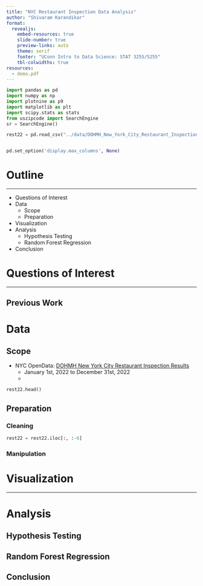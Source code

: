 ```yaml
---
title: "NYC Restaurant Inspection Data Analysis"
author: "Shivaram Karandikar"
format:
  revealjs: 
    embed-resources: true
    slide-number: true
    preview-links: auto
    theme: serif
    footer: "UConn Intro to Data Science: STAT 3255/5255"
    tbl-colwidths: true
resources:
  - demo.pdf
---
```

```python
import pandas as pd
import numpy as np
import plotnine as p9
import matplotlib as plt
import scipy.stats as stats
from uszipcode import SearchEngine
sr = SearchEngine()
```

```python
rest22 = pd.read_csv("../data/DOHMH_New_York_City_Restaurant_Inspection_Results.csv")
```

```python

```

```python
pd.set_option('display.max_columns', None)
```

# Outline

---

- Questions of Interest
- Data
  - Scope
  - Preparation
- Visualization
- Analysis
  - Hypothesis Testing
  - Random Forest Regression
- Conclusion


# Questions of Interest

---



## Previous Work

# Data 

## Scope {.scrollable .smaller}

- NYC OpenData: [DOHMH New York City Restaurant Inspection Results](https://data.cityofnewyork.us/Health/DOHMH-New-York-City-Restaurant-Inspection-Results/43nn-pn8j)
  - January 1st, 2022 to December 31st, 2022
  - 


```python
rest22.head()
```

## Preparation {.scrollable .smaller}

::: {.panel-tabset}
### Cleaning

```python
rest22 = rest22.iloc[:, :-6]
```

### Manipulation


:::


# Visualization

---

::: {.panel-tabset}
### 

### 

:::

# Analysis

## Hypothesis Testing {.scrollable .smaller}


## Random Forest Regression {.scrollable .smaller}

## Conclusion {.scrollable .smaller}

